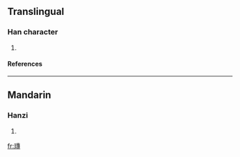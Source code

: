 ==Translingual==
===Han character===
{{Han char|rn=96|rad=玉|as=11|sn=15|four=1514<sub>3</sub>|canj=一土十戈戈 (MGJII)}}
# {{defn|Han|sort=玉11}}
====References====
{{Han ref|kx=0740.160|dkj=21185|hdz=21134.090|uh=747C|ud=29820|bh=E6AA|bd=59050}}

----
==Mandarin==
===Hanzi===
{{cmn-hanzi|pin=[[zhuān]] (zhuan1)|wg=chuan<sup>1</sup>}}
# {{defn|Mandarin}}

[[fr:瑼]]
